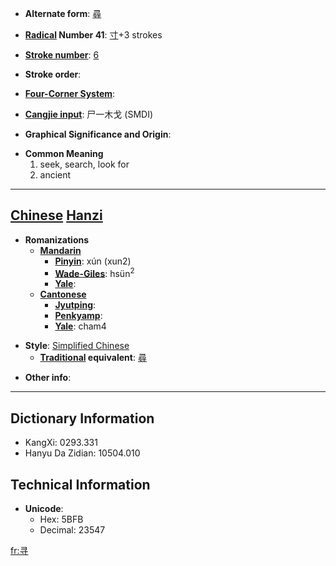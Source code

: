 * '''Alternate form''': [[尋]]

* '''[[Wiktionary:Chinese radical index| Radical]] Number 41''': [[Wiktionary:Chinese radical index 寸|寸]]+3 strokes

* '''[[Wiktionary:Chinese total strokes index|Stroke number]]''': [[Wiktionary:Chinese total strokes index 6|6]]

* '''Stroke order''': 

* '''[[Wiktionary:Chinese four corner index|Four-Corner System]]''': 

* '''[[Wiktionary:Chinese Cangjie index|Cangjie input]]''': 尸一木戈 (SMDI)

* '''Graphical Significance and Origin''': 

* '''Common Meaning'''
*#seek, search, look for
*# ancient


----

== [[Chinese]] [[Hanzi]] ==

* '''Romanizations'''
** '''[[Mandarin]]'''
*** '''[[Pinyin]]''': xún (xun2)
*** '''[[Wade-Giles]]''': hsün<sup>2</sup>
*** '''[[Yale]]''': 
** '''[[Cantonese]]'''
*** '''[[Jyutping]]''':
*** '''[[Penkyamp]]''': 
*** '''[[Yale]]''': cham4

* '''Style''': [[Simplified Chinese]] 
** '''[[Traditional Chinese|Traditional]] equivalent''': [[尋]]

* '''Other info''': 

----

== Dictionary Information ==

* KangXi: 0293.331
* Hanyu Da Zidian: 10504.010

== Technical Information ==

* '''Unicode''':
** Hex: 5BFB
** Decimal: 23547

[[fr:寻]]